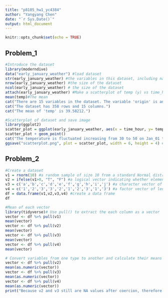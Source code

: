```yaml
---
title: "p8105_hw1_yc4384"
author: "Yangyang Chen"
date: "`r Sys.Date()`"
output: html_document
---
```


```r
knitr::opts_chunk$set(echo = TRUE)
```

## Problem_1

```r
#Introduce the dataset
library(moderndive)
data("early_january_weather") #load dataset
str(early_january_weather) #the variables in this dataset, including names / values of important variables
nrow(early_january_weather) #the size of the dataset
ncol(early_january_weather) # the size of the dataset
attach(early_january_weather) #Make a scatterplot of temp (y) vs time_hour (x)
mean(temp)#The mean
cat("There are 15 variables in the dataset. The variable 'origin' is an character type variable, and variable 'wind_gust' includes all NA values.")
cat("The dataset has 358 rows and 15 columns.")
cat("The mean of 'temp' is 39.58212.")

#Scatterplot of dataset and save image
library(ggplot2)
scatter_plot = ggplot(early_january_weather, aes(x = time_hour, y= temp, color = 'humid')) #color points using the humid variable
scatter_plot + geom_point()
cat("The temperature is fluctuated increasing from 30 to 50 on Jan_01 to Jan_15.")
ggsave("scatterplot.png", plot = scatter_plot, width = 6, height = 4) #Export scatterplot to your project directory
```

## Problem_2
```r
#Create a dataset
v1 = rnorm(10) #a random sample of size 10 from a standard Normal distribution
v2 = ifelse(v1>0, "T", "F") #a logical vector indicating whether elements of the sample are greater than 0
v3 = c('a','b','c','d','e','f','g','h','i','j') #a character vector of length 10
v4 = c('1','2','3','3','2','1','2','3','1','3') #a factor vector of length 10, with 3 different factor “levels”
df = data.frame(v1,v2,v3,v4) #create a data frame
df

#Mean of each vector
library(tidyverse)# Use pull() to extract the each column as a vector
vector <- df %>% pull(v1)
mean(vector)
vector <- df %>% pull(v2)
mean(vector)
vector <- df %>% pull(v3)
mean(vector)
vector <- df %>% pull(v4)
mean(vector)

# Convert variables from one type to another and calculate their means
vector <- df %>% pull(v2)
mean(as.numeric(vector))
vector <- df %>% pull(v3)
mean(as.numeric(vector))
vector <- df %>% pull(v4)
mean(as.numeric(vector))
print("Because v2 and v3 still are NA values after coercion, therefore they don't have mean values.")
```

